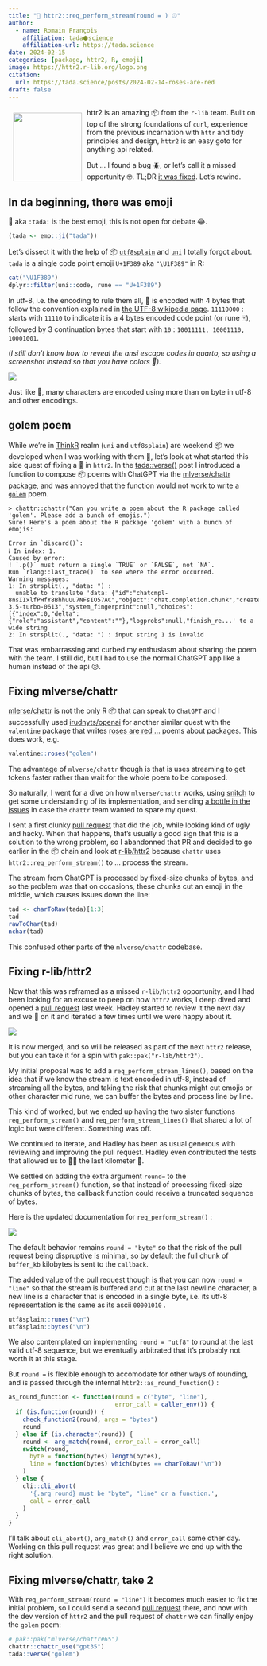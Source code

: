 ```yaml
---
title: "🧢 httr2::req_perform_stream(round = ) ⚾️"
author:
  - name: Romain François
    affiliation: tada⬢science
    affiliation-url: https://tada.science
date: 2024-02-15
categories: [package, httr2, R, emoji]
image: https://httr2.r-lib.org/logo.png
citation: 
  url: https://tada.science/posts/2024-02-14-roses-are-red
draft: false
---
```


<a href="https://httr2.r-lib.org"><img src="https://httr2.r-lib.org/logo.png" align="left" height="138" style="margin: 10px"/></a> httr2 is an amazing 📦 from the `r-lib` team. Built on top of the strong foundations of `curl`, experience from the previous incarnation with `httr` and tidy principles and design, `httr2` is an easy goto for anything api related.

But ... I found a bug 🪲, or let's call it a missed opportunity 🤓. TL;DR [it was fixed](https://github.com/r-lib/httr2/pull/437). Let's rewind.

## In da beginning, there was emoji

🎉 aka `:tada:` is the best emoji, this is not open for debate 😂.

```r
(tada <- emo::ji("tada"))
```

Let's dissect it with the help of 📦 [`utf8splain`](https://github.com/ThinkR-open/utf8splain) and [`uni`](https://github.com/ThinkR-open/uni) I totally forgot about. `tada` is a single code point emoji `U+1F389` aka `"\U1F389"` in R:

```r
cat("\U1F389")
dplyr::filter(uni::code, rune == "U+1F389")
```

In utf-8, i.e. the encoding to rule them all, 🎉 is encoded with 4 bytes that follow the convention explained in [the UTF-8 wikipedia page](https://en.wikipedia.org/wiki/UTF-8#Encoding). `11110000` : starts with `11110` to indicate it is a 4 bytes encoded code point (or rune 🀄️), followed by 3 continuation bytes that start with `10` : `10011111, 10001110, 10001001`.

(*I still don't know how to reveal the ansi escape codes in quarto, so using a screenshot instead so that you have colors 🌈).*

![](tada.png){fig-align="left"}

Just like 🎉, many characters are encoded using more than on byte in utf-8 and other encodings.

## golem poem

While we're in [ThinkR](https://thinkr.fr) realm (`uni` and `utf8splain`) are weekend 📦 we developed when I was working with them 💜, let's look at what started this side quest of fixing a 🐞 in `httr2`. In the [tada::verse()](https://tada.science/posts/2024-02-02-tada-verse-poems/) post I introduced a function to compose 📦 poems with ChatGPT via the [mlverse/chattr](https://github.com/mlverse/chattr) package, and was annoyed that the function would not work to write a [`golem`](https://thinkr-open.github.io/golem/) poem.

```         
> chattr::chattr("Can you write a poem about the R package called 'golem'. Please add a bunch of emojis.")
Sure! Here's a poem about the R package 'golem' with a bunch of emojis:

Error in `discard()`:
ℹ In index: 1.
Caused by error:
! `.p()` must return a single `TRUE` or `FALSE`, not `NA`.
Run `rlang::last_trace()` to see where the error occurred.
Warning messages:
1: In strsplit(., "data: ") :
  unable to translate 'data: {"id":"chatcmpl-8nsIIxlfPHfY8BhhuUu7NFsIO57AC","object":"chat.completion.chunk","created":1706897470,"model":"gpt-3.5-turbo-0613","system_fingerprint":null,"choices":[{"index":0,"delta":{"role":"assistant","content":""},"logprobs":null,"finish_re...' to a wide string
2: In strsplit(., "data: ") : input string 1 is invalid
```

That was embarrassing and curbed my enthusiasm about sharing the poem with the team. I still did, but I had to use the normal ChatGPT app like a human instead of the api 😥.

## Fixing mlverse/chattr

[mlerse/chattr](https://github.com/mlverse/chattr) is not the only R 📦 that can speak to `ChatGPT` and I successfully used [irudnyts/openai](https://irudnyts.github.io/openai/) for another similar quest with the `valentine` package that writes [roses are red ...](https://tada.science/posts/2024-02-14-roses-are-red/) poems about packages. This does work, e.g.

```r
valentine::roses("golem")
```

The advantage of `mlverse/chattr` though is that is uses streaming to get tokens faster rather than wait for the whole poem to be composed.

So naturally, I went for a dive on how `mlverse/chattr` works, using [snitch](https://tada.science/posts/2024-02-04-snitch/) to get some understanding of its implementation, and sending [a bottle in the issues](https://github.com/mlverse/chattr/issues/63) in case the `chattr` team wanted to spare my quest.

I sent a first clunky [pull request](https://github.com/mlverse/chattr/pull/64) that did the job, while looking kind of ugly and hacky. When that happens, that's usually a good sign that this is a solution to the wrong problem, so I abandonned that PR and decided to go earlier in the 📦 chain and look at [r-lib/httr2](https://httr2.r-lib.org) because `chattr` uses `httr2::req_perform_stream()` to ... process the stream.

The stream from ChatGPT is processed by fixed-size chunks of bytes, and so the problem was that on occasions, these chunks cut an emoji in the middle, which causes issues down the line:

```r
tad <- charToRaw(tada)[1:3]
tad
rawToChar(tad)
nchar(tad)
```

This confused other parts of the `mlverse/chattr` codebase.

## Fixing r-lib/httr2

Now that this was reframed as a missed `r-lib/httr2` opportunity, and I had been looking for an excuse to peep on how `httr2` works, I deep dived and opened a [pull request](https://github.com/r-lib/httr2/pull/437) last week. Hadley started to review it the next day and we 🏓 on it and iterated a few times until we were happy about it.

![](pr.png){fig-align="center"}

It is now merged, and so will be released as part of the next `httr2` release, but you can take it for a spin with `pak::pak("r-lib/httr2")`.

My initial proposal was to add a `req_perform_stream_lines()`, based on the idea that if we know the stream is text encoded in utf-8, instead of streaming all the bytes, and taking the risk that chunks might cut emojis or other character mid rune, we can buffer the bytes and process line by line.

This kind of worked, but we ended up having the two sister functions `req_perform_stream()` and `req_perform_stream_lines()` that shared a lot of logic but were different. Something was off.

We continued to iterate, and Hadley has been as usual generous with reviewing and improving the pull request. Hadley even contributed the tests that allowed us to 🏃‍♂️ the last kilometer 💚.

We settled on adding the extra argument `round=` to the `req_perform_stream()` function, so that instead of processing fixed-size chunks of bytes, the callback function could receive a truncated sequence of bytes.

Here is the updated documentation for `req_perform_stream()` :

![](round.png)

The default behavior remains `round = "byte"` so that the risk of the pull request being dispruptive is minimal, so by default the full chunk of `buffer_kb` kilobytes is sent to the `callback`.

The added value of the pull request though is that you can now `round = "line"` so that the stream is buffered and cut at the last newline character, a new line is a character that is encoded in a single byte, i.e. its utf-8 representation is the same as its ascii `00001010` .

```r
utf8splain::runes("\n")
utf8splain::bytes("\n")
```

We also contemplated on implementing `round = "utf8"` to round at the last valid utf-8 sequence, but we eventually arbitrated that it's probably not worth it at this stage.

But `round =` is flexible enough to accomodate for other ways of rounding, and is passed through the internal `httr2::as_round_function()` :

```r
as_round_function <- function(round = c("byte", "line"),
                              error_call = caller_env()) {
  if (is.function(round)) {
    check_function2(round, args = "bytes")
    round
  } else if (is.character(round)) {
    round <- arg_match(round, error_call = error_call)
    switch(round,
      byte = function(bytes) length(bytes),
      line = function(bytes) which(bytes == charToRaw("\n"))
    )
  } else {
    cli::cli_abort(
      '{.arg round} must be "byte", "line" or a function.',
      call = error_call
    )
  }
}
```

I'll talk about `cli_abort()`, `arg_match()` and `error_call` some other day. Working on this pull request was great and I believe we end up with the right solution.

## Fixing mlverse/chattr, take 2

With `req_perform_stream(round = "line")` it becomes much easier to fix the initial problem, so I could send a second [pull request](https://github.com/mlverse/chattr/pull/65) there, and now with the dev version of `httr2` and the pull request of `chattr` we can finally enjoy the `golem` poem:

```r
# pak::pak("mlverse/chattr#65")
chattr::chattr_use("gpt35")
tada::verse("golem")
```
